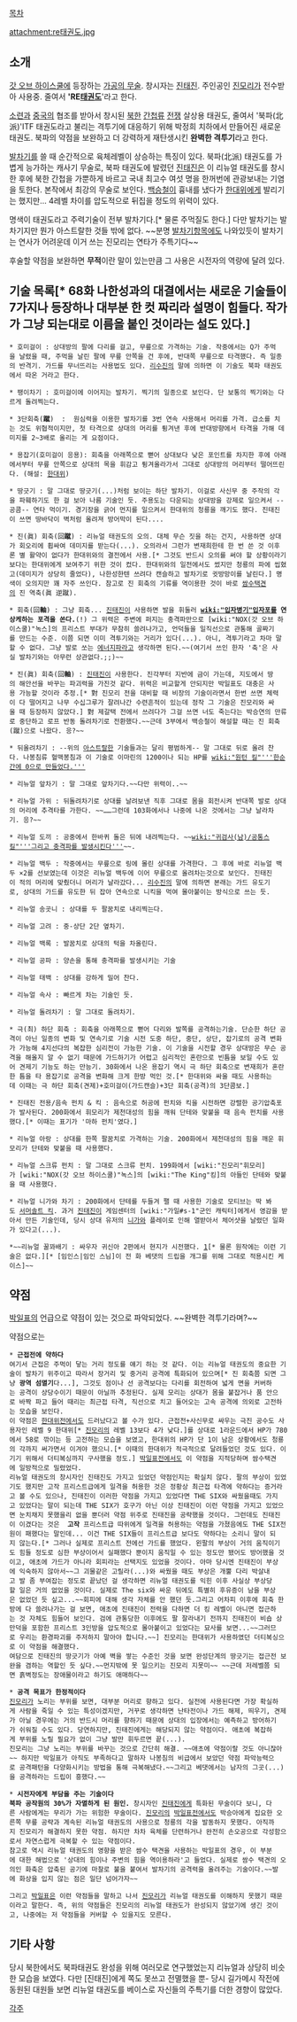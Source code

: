 [[목차]]

attachment:re태권도.jpg
== 소개 ==
[[갓 오브 하이스쿨]]에 등장하는 [[가공의 무술]]. 창시자는 [[진태진]]. 주인공인 [[진모리]]가 전수받아 사용중. 줄여서 ''''RE[[태권도]]''''라고 한다. 

[[소련]]과 [[중국]]의 협조를 받아서 창시된 [[북한]] [[간첩]]류 [[전쟁]] 살상용 태권도, 줄여서 '북파(北派)'ITF 태권도라고 불리는 격투기에 대응하기 위해 박정희 치하에서 만들어진 새로운 태권도. 북파의 약점을 보완하고 더 강력하게 재탄생시킨 '''완벽한 격투기'''라고 한다. 

[[발차기]]를 쓸 때 순간적으로 육체레벨이 상승하는 특징이 있다. 북파(北派) 태권도를 가볍게 능가하는 캐사기 무술로, 북파 태권도에 발렸던 [[진태진]]은 이 리뉴얼 태권도를 창시한 후에 북한 간첩을 가뿐하게 바르고 국내 최고수 여섯 명을 한꺼번에 관광보내는 기염을 토한다. 본작에서 최강의 무술로 보인다. [[백승철]]이 흉내를 냈다가 [[한대위]]에게 발리기는 했지만... 4레벨 차이를 압도적으로 뒤집을 정도의 위력이 있다.

명색이 태권도라고 주력기술이 전부 발차기다.[* 물론 주먹질도 한다.] 다만 발차기는 발차기지만 뭔가 아스트랄한 것들 밖에 없다. ~~분명 [[발차기]]항목에도 나와있듯이 발차기는 연사가 어려운데 이거 쓰는 진모리는 연타가 주특기다~~

후술할 약점을 보완하면 '''무적'''이란 말이 있는만큼 그 사용은 시전자의 역량에 달려 있다.

== 기술 목록[* 68화 나한성과의 대결에서는 새로운 기술들이 7가지나 등장하나 대부분 한 컷 짜리라 설명이 힘들다. 작가가 그냥 되는대로 이름을 붙인 것이라는 설도 있다.] ==

 * 호미걸이 : 상대방의 팔에 다리를 걸고, 무릎으로 가격하는 기술. 작중에서는 Q가 주먹을 날렸을 때, 주먹을 날린 팔에 무릎 안쪽을 건 후에, 반대쪽 무릎으로 타격했다. 즉 일종의 반격기. 가드를 무너뜨리는 사용법도 있다. [[리수진]]의 말에 의하면 이 기술도 북파 태권도에서 따온 거라고 한다.

 * 팽이차기 : 호미걸이에 이어지는 발차기. 찍기의 일종으로 보인다. 단 보통의 찍기와는 다르게 돌려찍는다.

 * 3단회축('''蹴''')  :  원심력을 이용한 발차기를 3번 연속 사용해서 머리를 가격. 급소를 치는 것도 위협적이지만, 첫 타격으로 상대의 머리를 튕겨낸 후에 반대방향에서 타격을 가해 데미지를 2~3배로 올리는 게 요점이다.

 * 용잡기(호미걸이 응용): 회축을 아래쪽으로 뻗어 상대보다 낮은 포인트를 차지한 후에 아래에서부터 무릎 안쪽으로 상대의 목을 휘감고 튕겨올라가서 그대로 상대방의 머리부터 떨어뜨린다. (해설: [[한대위]])

 * 땅긋기 : 말 그대로 땅긋기(...)처럼 보이는 하단 발차기. 이걸로 사신무 중 주작의 각을 파훼하기도 한 걸 보아 나름 기술인 듯. 주용도는 다운되는 상대방을 강제로 일으켜서 --공콤-- 연타 먹이기. 경기장을 긁어 먼지를 일으켜서 한대위의 청룡을 깨기도 했다. 진태진이 쓰면 땅바닥이 벽처럼 올려져 방어막이 된다....

 * 진(眞) 회축(回'''蹴''') : 리뉴얼 태권도의 오의. 대체 무슨 짓을 하는 건지, 사용하면 상대가 회오리에 휩싸여 데미지를 받는다(...). 오의라서 그런가 변재희한테 한 번 쓴 것 이후론 별 활약이 없다가 한대위와의 결전에서 사용.[* 그것도 반드시 오의를 써야 할 상황이라기보다는 한대위에게 보여주기 위한 것이 컸다. 한대위와의 일전에서도 썼지만 청룡의 파에 씹혔고(데미지가 상당히 줄었다), 나한성한텐 쓰려다 캔슬하고 발차기로 귓방망이를 날린다.] 명색이 오의지만 꽤 자주 쓰인다. 참고로 진 회축의 기류를 역이용한 것이 바로 [[쌈수택견]]의 진 역축(眞 逆蹴).

 * 회축(回'''軸''') : 그냥 회축... [[진태진]]이 사용하면 발을 휘둘러 '''[[wiki:"입자병기"입자포]]를 연상케하는 포격을 쏜다.'''(!) 그 위력은 주변에 퍼지는 충격파만으로 [wiki:"NOX(갓 오브 하이스쿨)"녹스]의 프리스트 부대가 무참히 쓸려나가고, 언덕들을 일직선으로 관통해 골짜기를 만드는 수준. 이쯤 되면 이미 격투기와는 거리가 있다(...). 아니, 격투기라고 차마 말할 수 없다. 그냥 발로 쏘는 [[에너지파]]라고 생각하면 된다.~~(여기서 쓰인 한자 '축'은 사실 발차기와는 아무런 상관없다.;;)~~

 * 진(眞) 회축(回'''軸''') : [[진태진]]이 사용한다. 진각부터 지반에 금이 가는데, 지도에서 땅의 해안선을 바꾸는 파괴력을 가진것 같다. 위력은 비교할게 안되지만 박일표도 대충은 사용 가능할 것이라 추정.[* 對 진모리 전을 대비할 때 비장의 기술이라면서 한번 쓰면 체력이 다 떨어지고 나무 수십그루가 잘려나간 수련흔적이 있는데 정작 그 기술은 진모리와 싸울 때 등장하지 않았다.] 對 제갈택 전에서 쓰려다가 그걸 쓰면 너도 죽는다는 박승연의 만류로 중단하고 로프 반동 돌려차기로 전환했다.~~근데 3부에서 백승철이 해설할 때는 진 회축(蹴)으로 나왔다. 응?~~

 * 뒤올려차기 : --위의 [[아스트랄]]한 기술들과는 달리 평범하게-- 말 그대로 뒤로 올려 찬다. 나봉침류 혈맥봉침과 이 기술로 이마린의 1200이나 되는 HP를 [[wiki:"원턴 킬"'''한순간에 0으로 만들었다.''']]

 * 리뉴얼 앞차기 : 말 그대로 앞차기다.~~다만 위력이..~~

 * 리뉴얼 가위 : 뒤돌려차기로 상대를 날려보낸 직후 그대로 몸을 회전시켜 반대쪽 발로 상대의 머리에 추격타를 가한다. ~~……그런데 103화에서나 나중에 나온 것에서는 그냥 날라차기. 응?~~

 * 리뉴얼 도끼 : 공중에서 한바퀴 돌은 뒤에 내려찍는다. ~~[[wiki:"귀검사(남)/공통스킬"'''그리고 충격파를 발생시킨다''']]~~.

 * 리뉴얼 백두 : 작중에서는 무릎으로 링에 몰린 상대를 가격한다. 그 후에 바로 리뉴얼 백두 ×2를 선보였는데 이것은 리뉴얼 백두에 이어 무릎으로 올려차는것으로 보인다. 진태진이 적의 머리에 맞췄더니 머리가 날라갔다... [[리수진]]의 말에 의하면 본래는 가드 유도기로, 상대의 가드를 유도한 뒤 잡아 연속으로 니킥을 먹여 몰아붙이는 방식으로 쓰는 듯.

 * 리뉴얼 송곳니 : 상대를 두 팔꿈치로 내리찍는다.

 * 리뉴얼 고려 : 중-상단 2단 옆차기.

 * 리뉴얼 백록 : 발꿈치로 상대의 턱을 차올린다.

 * 리뉴얼 공파 : 양손을 통해 충격파를 발생시키는 기술

 * 리뉴얼 태백 : 상대를 강하게 밀어 찬다.

 * 리뉴얼 속사 : 빠르게 차는 기술인 듯.

 * 리뉴얼 돌려차기 : 말 그대로 돌려차기.

 * 극(최) 하단 회축 : 회축을 아래쪽으로 뻗어 다리와 발쪽를 공격하는기술. 단순한 하단 공격이 아닌 일종의 변화 및 연속기로 기술 시전 도중 하단, 중단, 상단, 잡기로의 공격 변화가 가능해 4지선다의 복잡한 심리전이 가능한 기술. 이 기술을 시전할 경우 상대방은 무슨 공격을 해올지 알 수 없기 때문에 가드하기가 어렵고 심리적인 혼란으로 빈틈을 보일 수도 있어 견제기 기능도 하는 만능기. 30화에서 나온 용잡기 역시 극 하단 회축으로 변재희가 혼란한 틈을 타 용잡기로 공격을 변화해 크게 한방 먹인 것.[* 한대위와 싸울 때도 사용하는데 이때는 극 하단 회축(견제)+호미걸이(가드캔슬)+3단 회축(공격)의 3단콤보.]

 * 진태진 전용/음속 펀치 & 킥 : 음속으로 허공에 펀치와 킥을 시전하면 강렬한 공기압축포가 발사된다. 200화에서 휘모리가 제천대성의 힘을 깨워 단테와 맞붙을 때 음속 펀치를 사용했다.[* 이때는 표기가 '마하 펀치'였다.]

 * 리뉴얼 아랑 : 상대를 한쪽 팔꿈치로 가격하는 기술. 200화에서 제천대성의 힘을 깨운 휘모리가 단테와 맞붙을 때 사용했다.

 * 리뉴얼 스크류 펀치 : 말 그대로 스크류 펀치. 199화에서 [wiki:"진모리"휘모리]가 [wiki:"NOX(갓 오브 하이스쿨)"녹스]의 [wiki:"The King"킹]의 아들인 단테와 맞붙을 때 사용했다.

 * 리뉴얼 니가와 차기 : 200화에서 단테를 두들겨 팰 때 사용한 기술로 모티브는 딱 봐도 [[서머솔트 킥]]. 과거 [[진태진]]이 게임센터의 [wiki:"가일#s-1"군인 캐릭터]에게서 영감을 받아서 만든 기술인데, 당시 상대 유저의 [[니가와]] 플레이로 인해 열받아서 체어샷을 날렸던 일화가 있다고(...).

 *~~리뉴얼 꿀꽈배기 : 싸우자 귀신아 2편에서 현지가 시전했다. [http://comic.naver.com/webtoon/detail.nhn?titleId=537990&no=17&weekday=thu][* 물론 원작에는 이런 기술은 없다.][* [임인스|임인 스님]이 전 화 베댓의 드립을 개그를 위해 그대로 적용시킨 케이스]~~

== 약점 ==
[[박일표]]의 언급으로 약점이 있는 것으로 파악되었다. ~~완벽한 격투기라며?~~

약점으로는
 * '''근접전에 약하다''' 
 여기서 근접은 주먹이 닿는 거리 정도를 얘기 하는 것 같다. 이는 리뉴얼 태권도의 중요한 기술이 발차기 위주이고 따라서 장거리 및 중거리 공격에 특화되어 있으며[* 진 회축쯤 되면 그냥 '''광역 섬멸기'''다...], 그것도 점이나 선 공격보다는 다리를 회전하여 넓게 면을 커버하는 공격이 상당수이기 때문이 아닐까 추정된다. 실제 모리는 상대가 몸을 붙잡거나 품 안으로 바짝 파고 들어 때리는 최근접 타격, 직선으로 치고 들어오는 고속 공격에 의외로 고전하는 모습을 보인다. 
 이 약점은 [[한대위]]전에서도 드러났다고 볼 수가 있다. 근접전+사신무로 싸우는 극진 공수도 사용자인 레벨 9 한대위[* [[진모리]]의 레벨 13보다 4가 낮다.]를 상대로 1라운드에서 HP가 780에서 58로 깎이는 등 고전하는 모습을 보였고, 한대위의 HP가 단 1이 남은 상황에서도 청룡의 각까지 써가면서 이겨야 했으니.[* 이때의 한대위가 적극적으로 달려들었던 것도 있다. 이기기 위해서 더티복싱까지 구사했을 정도.] [[박일표]]전에서도 이 약점을 지적당하며 쌈수택견에 일방적으로 밀렸었다.
 리뉴얼 태권도의 창시자인 진태진도 가지고 있었던 약점인지는 확실치 않다. 팔의 부상이 있었기도 했지만 고작 프리스트급에게 일격을 허용한 것은 정황상 최근접 타격에 약하다는 증거라고 볼 수도 있으나, 진태진이 이러한 약점을 가지고 있었다면 THE SIX와 싸웠을때도 가지고 있었다는 말이 되는데 THE SIX가 호구가 아닌 이상 진태진이 이런 약점을 가지고 있었으면 눈치채지 못했을리 없을 뿐더러 약점 위주로 진태진을 공략했을 것이다. 그런데도 진태진이 이겼다는 것은  '''고작''' 프리스트급 따위에게 일격을 허용하는 약점을 가졌음에도 THE SIX전원이 패했다는 말인데... 이건 THE SIX들이 프리스트급 보다도 약하다는 소리니 말이 되지 않는다.[* 그러나 실제로 프리스트 전에선 가드를 했었다. 왼팔의 부상이 거의 움직이기도 힘들 정도로 심한 부상이어서 실패했다 뿐이지 움직일 수 있는 정도만 됐어도 방어했을 것이고, 애초에 가드가 아니라 회피라는 선택지도 있었을 것이다. 아마 당시엔 진태진이 부상에 익숙하지 않아서~~그 괴물같은 고릴라(...)와 싸웠을 때도 부상은 개뿔 다리 박살내고 발 좀 부여잡는 정도로 끝났던 걸 생각하면 리뉴얼 태권도를 익힌 이후 사실상 부상당할 일은 거의 없었을 것이다. 실제로 The six와 싸운 뒤에도 특별히 후유증이 남을 부상은 없었던 듯 싶고...~~회피에 대해 생각 자체를 안 했던 듯.그리고 어차피 이후에 회축 한방에 다 쓸려나가는 걸 보면, 애초에 진태진이 전력을 다하면 더 킹 레벨이 아니면 접근하는 것 자체도 힘들어 보인다. 검에 관통당한 이후에도 팔 잘라내기 전까지 진태진이 비숍 상만덕을 포함한 프리스트 3인방을 압도적으로 몰아붙이고 있었다는 묘사를 보면...~~그러므로 우리는 환경파괴를 주저하지 말아야 합니다.~~] 진모리는 한대위가 사용하였던 더티복싱으로 이 약점을 해결했다.
 여담으로 진태진의 땅긋기가 아예 벽을 쌓는 수준인 것을 보면 완성단계의 땅긋기는 접근전 보완을 겸하는 역할인 듯 싶다.~~먼지밖에 못 일으키는 진모리 지못미~~ ~~근데 저레벨쯤 되면 흙벽정도는 장애물이라고 하기도 애매하다~~

 * '''공격 목표가 한정적이다'''
 [[진모리]]가 노리는 부위를 보면, 대부분 머리로 향하고 있다. 실전에 사용된다면 가장 확실하게 사람을 죽일 수 있는 특성이겠지만, 거꾸로 생각하면 난타전이나 가드 해제, 띄우기, 견제가 아닐 경우에는 거의 반드시 머리를 향하기 때문에 상대의 입장에서는 예측하고 방어하기가 쉬워질 수도 있다. 당연하지만, 진태진에게는 해당되지 않는 약점이다. 애초에 복잡하게 부위를 노릴 필요가 없이 그냥 발만 휘두르면 끝(...).
 진모리는 그냥 노리는 부위를 바꾸는 것으로 간단히 해결. ~~애초에 약점이랄 것도 아니잖아~~ 하지만 박일표가 아직도 부족하다고 말하자 나봉침의 비급에서 보았던 약점 파악능력으로 공격패턴을 다양화시키는 방법을 통해 극복해냈다.~~그리고 베댓에서는 남자의 그곳(...)을 공격하라는 드립이 흥했다.~~

 * '''시전자에게 부담을 주는 기술이다'''
 '''북파 공작원의 30%가 자멸하게 된 원인.''' 창시자인 [[진태진]]에게 특화된 무술이다 보니, 다른 사람에게는 무리가 가는 위험한 무술이다. [[진모리]]의 [[박일표]]전에서도 박승아에게 집요한 오른쪽 무릎 공략과 계속된 리뉴얼 태권도의 사용으로 청룡의 각을 발동하지 못했다. 아직까지 진모리가 해결하지 못한 약점. 하지만 차차 육체를 단련하거나 완전히 손오공으로 각성함으로서 자연스럽게 극복할 수 있는 약점이다.
 참고로 역시 리뉴얼 태권도의 영향을 받은 쌈수 택견을 사용하는 박일표의 경우, 이 부분에 대한 해법으로 '상대의 힘이나 주변의 힘을 역이용하라'고 들었다. 실제로 쌈수 택견의 오의인 화축은 압축된 공기에 마찰로 불을 붙여서 발차기의 공격력을 올려주는 기술이다.~~발에 화상을 입지 않는 점은 일단 넘어가자~~

 그리고 [[박일표]]은 이런 약점들을 말하고 나서 [[진모리]]가 리뉴얼 태권도를 이해하지 못했기 때문이라고 말한다. 즉, 위의 약점들은 진모리의 리뉴얼 태권도가 완성되지 않았기에 생긴 것이고, 나중에는 저 약점들을 커버할 수 있을지도 모른다.


== 기타 사항 ==
당시 북한에서도 북파태권도 완성을 위해 여러모로 연구했었는지 리뉴얼과 상당히 비슷한 모습을 보였다. 다만 [진태진]에게 쪽도 못쓰고 전멸했을 뿐-
당시 길가메시 작전에 동원된 대원들 보면 리뉴얼 태권도를 베이스로 자신들의 주특기를 더한 경향이 많았다.

[[각주]]
